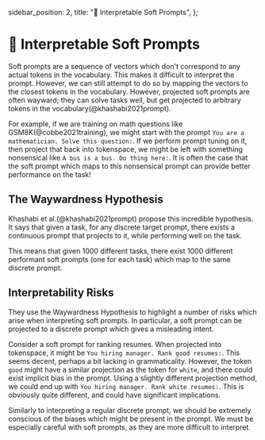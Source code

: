   sidebar_position: 2,
  title: "🔴 Interpretable Soft Prompts",
};

# 🔴 Interpretable Soft Prompts

Soft prompts are a sequence of vectors which
don't correspond to any actual tokens in the vocabulary. This makes it difficult
to interpret the prompt. However, we can still attempt to do so
by mapping the vectors to the closest tokens in the vocabulary. However, projected
soft prompts are often wayward; they can solve
tasks well, but get projected to arbitrary tokens in the vocabulary(@khashabi2021prompt).

For example, if we are training on math questions like GSM8K(@cobbe2021training),
we might start with the prompt `You are a mathematician. Solve this question:`.
If we perform prompt tuning on it, then project that back into tokenspace, we might
be left with something nonsensical like `A bus is a bus. Do thing here:`. It is often the
case that the soft prompt which maps to this nonsensical prompt can provide better performance on the task!

## The Waywardness Hypothesis

Khashabi et al.(@khashabi2021prompt) propose this incredible hypothesis. It says
that given a task, for any discrete target prompt, there exists a
continuous prompt that projects to it, while performing well on the task.

This means that given 1000 different tasks, there exist 1000 different
performant soft prompts (one for each task) which map to the same discrete prompt.

## Interpretability Risks

They use the Waywardness Hypothesis to highlight a number of risks which arise
when interpreting soft prompts. In particular, a soft prompt can be projected to
a discrete prompt which gives a misleading intent.

Consider a soft prompt for ranking resumes. When projected into tokenspace, it might
be `You hiring manager. Rank good resumes:`. This seems decent, perhaps a bit lacking
in grammaticality. However, the token `good` might have a similar projection as the token for `white`, and there
could exist implicit bias in the prompt. Using a slightly different projection method,
we could end up with `You hiring manager. Rank white resumes:`. This is obviously quite
different, and could have significant implications.

Similarly to interpreting a regular discrete prompt, we should be extremely
conscious of the biases which might be present in the prompt. We must be especially
careful with soft prompts, as they are more difficult to interpret.

